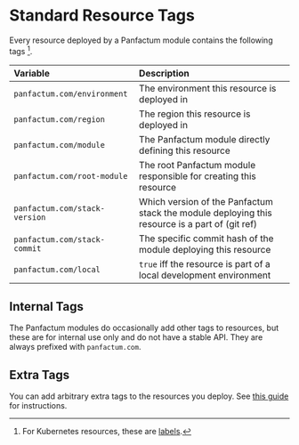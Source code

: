 # Standard Resource Tags

Every resource deployed by a Panfactum module contains the following tags [^1].

[^1]: For Kubernetes resources, these are [labels](https://kubernetes.io/docs/concepts/overview/working-with-objects/labels/).

| Variable                      | Description                                                                                    |
| :---------------------------- | :--------------------------------------------------------------------------------------------- |
| `panfactum.com/environment`   | The environment this resource is deployed in                                                   |
| `panfactum.com/region`        | The region this resource is deployed in                                                        |
| `panfactum.com/module`        | The Panfactum module directly defining this resource                                           |
| `panfactum.com/root-module`   | The root Panfactum module responsible for creating this resource                               |
| `panfactum.com/stack-version` | Which version of the Panfactum stack the module deploying this resource is a part of (git ref) |
| `panfactum.com/stack-commit`  | The specific commit hash of the module deploying this resource                                 |
| `panfactum.com/local`         | `true` iff the resource is part of a local development environment                             |

## Internal Tags

The Panfactum modules do occasionally add other tags to resources, but these are for internal use only
and do not have a stable API. They are always prefixed with `panfactum.com`.

## Extra Tags

You can add arbitrary extra tags to the resources you deploy. See [this guide](/docs/24-05/guides/iac/deploying-modules#resource-tagging) for instructions.
